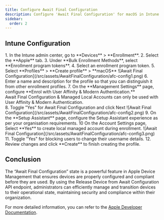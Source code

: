 ```yaml
---
title: Configure Await Final Configuration
description: Configure 'Await Final Configuration' for macOS in Intune to ensure proper device setup and compliance.
sidebar:
  order: 2
---
```



## Intune Configuration

<Steps>
1. In the Intune admin center, go to **Devices** > **Enrollment**.
2. Select the **Apple** tab.
3. Under **Bulk Enrollment Methods**, select **Enrollment program tokens**.
4. Select an enrollment program token.
5. Select **Profiles** > **Create profile** > **macOS**
  ![Await Final Configuration](/src/assets/AwaitFinalConfiguration/afc-config1.png)
6. Enter a name and description for the profile so that you can distinguish it from other enrollment profiles.
7. On the **Management Settings** page, configure **Enrol with User Affinity & Modern Authentication.**
</Steps>

<Aside>
Await Final Configuration & Managed Local Accounts can only be used with User Affinity & Modern Authentication.
</Aside>

<Steps>
8. Toggle "Yes" for Await Final Configuration and click Next
  ![Await Final Configuration](/src/assets/AwaitFinalConfiguration/afc-config2.png)
9. On the **Setup Assistant** page, configure the Setup Assistant experience as per your organisation requirements.
10 On the Account Settings page, Select **Yes** to create local managed account during enrollment.
![Await Final Configuration](/src/assets/AwaitFinalConfiguration/afc-config3.png)
11. Toggle "Yes" for blocking users to change their username details.
12. Review changes and click **Create** to finish creating the profile.
</Steps>

## Conclusion

The “Await Final Configuration” state is a powerful feature in Apple Device Management that ensures devices are properly configured and compliant before they are used. By using the Release Device from Await Configuration API endpoint, administrators can efficiently manage and transition devices to their operational state, maintaining security and compliance within their organization.

For more detailed information, you can refer to the [Apple Developer Documentation](https://developer.apple.com/documentation/devicemanagement/release_device_from_await_configuration).